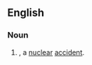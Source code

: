 ==English==

===Noun===
{{en-noun|sg=[[Broken]] [[Arrow]]}}

# {{US|euphemistic}} {{alternative spelling of|broken arrow|nodot=1}}, a [[nuclear]] [[accident]].